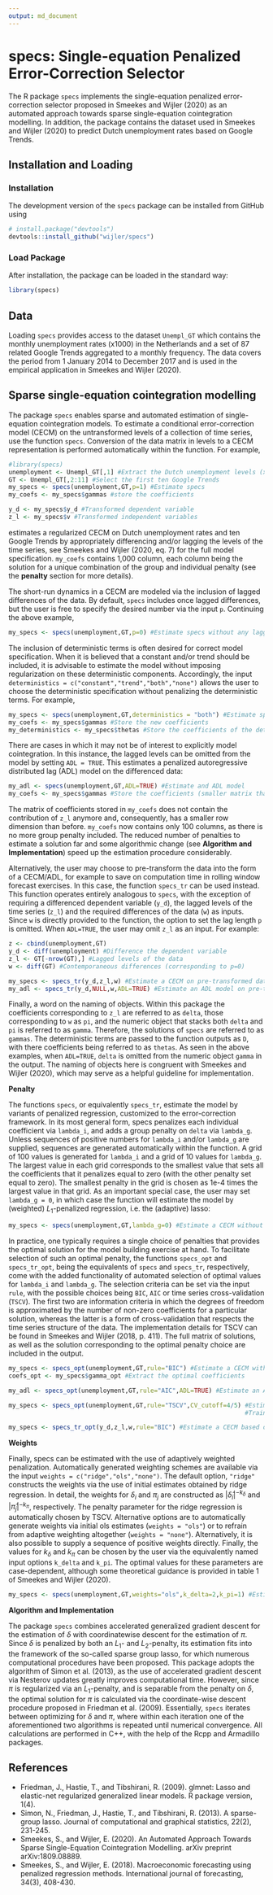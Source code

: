 ---
output: md_document
---
# specs: Single-equation Penalized Error-Correction Selector

The R package `specs` implements the single-equation penalized error-correction selector proposed in Smeekes and Wijler (2020) as an automated approach towards sparse single-equation cointegration modelling. In addition, the package contains the dataset used in Smeekes and Wijler (2020) to predict Dutch unemployment rates based on Google Trends.

## Installation and Loading

### Installation

The development version of the `specs` package can be installed from
GitHub using

```{r, eval=FALSE}
# install.package("devtools")
devtools::install_github("wijler/specs")
```

### Load Package

After installation, the package can be loaded in the standard way:

``` r
library(specs)
```

## Data

Loading `specs` provides access to the dataset `Unempl_GT` which contains the monthly unemployment rates (x1000) in the Netherlands and a set of 87 related Google Trends aggregated to a monthly frequency. The data covers the period from 1 January 2014 to December 2017 and is used in the empirical application in Smeekes and Wijler (2020).

## Sparse single-equation cointegration modelling

The package `specs` enables sparse and automated estimation of single-equation cointegration models. To estimate a conditional error-correction model (CECM) on the untransformed levels of a collection of time series, use the function `specs`. Conversion of the data matrix in levels to a CECM representation is performed automatically within the function. For example, 
```{r,eval=FALSE}
#library(specs)
unemployment <- Unempl_GT[,1] #Extract the Dutch unemployment levels (x1,000)
GT <- Unempl_GT[,2:11] #Select the first ten Google Trends
my_specs <- specs(unemployment,GT,p=1) #Estimate specs
my_coefs <- my_specs$gammas #store the coefficients

y_d <- my_specs$y_d #Transformed dependent variable
z_l <- my_specs$v #Transformed independent variables
```
estimates a regularized CECM on Dutch unemployment rates and ten Google Trends by appropriately differencing and/or lagging the levels of the time series, see Smeekes and Wijler (2020, eq. 7) for the full model specification. `my_coefs` contains 1,000 column, each column being the solution for a unique combination of the group and individual penalty (see the **penalty** section for more details).

The short-run dynamics in a CECM are modeled via the inclusion of lagged differences of the data. By default, `specs` includes once lagged differences, but the user is free to specify the desired number via the input `p`. Continuing the above example,
```{r,eval=FALSE}
my_specs <- specs(unemployment,GT,p=0) #Estimate specs without any lagged differences
```

The inclusion of deterministic terms is often desired for correct model specification. When it is believed that a constant and/or trend should be included, it is advisable to estimate the model without imposing regularization on these deterministic components. Accordingly, the input `deterministics = c("constant","trend","both","none")` allows the user to choose the deterministic specification without penalizing the deterministic terms. For example,
```{r,eval=FALSE}
my_specs <- specs(unemployment,GT,deterministics = "both") #Estimate specs with a constant and trend included
my_coefs <- my_specs$gammas #Store the new coefficients
my_deterministics <- my_specs$thetas #Store the coefficients of the deterministic component
```

There are cases in which it may not be of interest to explicitly model cointegration. In this instance, the lagged levels can be omitted from the model by setting `ADL = TRUE`. This estimates a penalized autoregressive distributed lag (ADL) model on the differenced data:
```{r,eval=FALSE}
my_adl <- specs(unemployment,GT,ADL=TRUE) #Estimate and ADL model
my_coefs <- my_specs$gammas #Store the coefficients (smaller matrix than before)
```
The matrix of coefficients stored in `my_coefs` does not contain the contribution of `z_l` anymore and, consequently, has a smaller row dimension than before. `my_coefs` now contains only 100 columns, as there is no more group penalty included. The reduced number of penalties to estimate a solution far and some algorithmic change (see **Algorithm and Implementation**) speed up the estimation procedure considerably.

Alternatively, the user may choose to pre-transform the data into the form of a CECM/ADL, for example to save on computation time in rolling window forecast exercises. In this case, the function `specs_tr` can be used instead. This function operates entirely analogous to `specs`, with the exception of requiring a differenced dependent variable (`y_d`), the lagged levels of the time series (`z_l`) and the required differences of the data (`w`) as inputs. Since `w` is directly provided to the function, the option to set the lag length `p` is omitted. When `ADL=TRUE`, the user may omit `z_l` as an input. For example:
```{r,eval=FALSE}
z <- cbind(unemployment,GT)
y_d <- diff(unemployment) #Difference the dependent variable
z_l <- GT[-nrow(GT),] #Lagged levels of the data
w <- diff(GT) #Contemporaneous differences (corresponding to p=0)

my_specs <- specs_tr(y_d,z_l,w) #Estimate a CECM on pre-transformed data
my_adl <- specs_tr(y_d,NULL,w,ADL=TRUE) #Estimate an ADL model on pre-transformed data
```

Finally, a word on the naming of objects. Within this package the coefficients corresponding to `z_l` are referred to as `delta`, those corresponding to `w` as `pi`, and the numeric object that stacks both `delta` and `pi` is referred to as `gamma`. Therefore, the solutions of `specs` are referred to as `gammas`. The deterministic terms are passed to the function outputs as `D`, with there coefficients being referred to as `thetas`. As seen in the above examples, when `ADL=TRUE`, `delta` is omitted from the numeric object `gamma` in the output. The naming of objects here is congruent with Smeekes and Wijler (2020), which may serve as a helpful guideline for implementation.

**Penalty**

The functions `specs`, or equivalently `specs_tr`, estimate the model by variants of penalized regression, customized to the error-correction framework. In its most general form, specs penalizes each individual coefficient via `lambda_i`, and adds a group penalty on `delta` via `lambda_g`. Unless sequences of positive numbers for `lambda_i` and/or `lambda_g` are supplied, sequences are generated automatically within the function. A grid of 100 values is generated for `lambda_i` and a grid of 10 values for `lambda_g`. The largest value in each grid corresponds to the smallest value that sets all the coefficients that it penalizes equal to zero (with the other penalty set equal to zero). The smallest penalty in the grid is chosen as 1e-4 times the largest value in that grid. As an important special case, the user may set `lambda_g = 0`, in which case the function will estimate the model by (weighted) $L_1$-penalized regression, i.e. the (adaptive) lasso:
```{r,eval=FALSE}
my_specs <- specs(unemployment,GT,lambda_g=0) #Estimate a CECM without group penalty
```

In practice, one typically requires a single choice of penalties that provides the optimal solution for the model building exercise at hand. To facilitate selection of such an optimal penalty, the functions `specs_opt` and `specs_tr_opt`, being the equivalents of `specs` and `specs_tr`, respectively, come with the added functionality of automated selection of optimal values for `lambda_i` and `lambda_g`. The selection criteria can be set via the input `rule`, with the possible choices being `BIC`, `AIC` or time series cross-validation (`TSCV`). The first two are information criteria in which the degrees of freedom is approximated by the number of non-zero coefficients for a particular solution, whereas the latter is a form of cross-validation that respects the time series structure of the data. The implementation details for TSCV can be found in Smeekes and Wijler (2018, p. 411). The full matrix of solutions, as well as the solution corresponding to the optimal penalty choice are included in the output.
```{r,eval=FALSE}
my_specs <- specs_opt(unemployment,GT,rule="BIC") #Estimate a CECM with the optimal penalty chosen by BIC
coefs_opt <- my_specs$gamma_opt #Extract the optimal coefficients

my_adl <- specs_opt(unemployment,GT,rule="AIC",ADL=TRUE) #Estimate an ADL model with the optimal penalty chosen by BIC

my_specs <- specs_opt(unemployment,GT,rule="TSCV",CV_cutoff=4/5) #Estimate a CECM with the optimal penalty chosen by TSCV
                                                                 #Training sample is 4/5 of the total sample

my_specs <- specs_tr_opt(y_d,z_l,w,rule="BIC") #Estimate a CECM based on pre-transformed data, penalty chosen by BIC
```


**Weights**

Finally, specs can be estimated with the use of adaptively weighted penalization. Automatically generated weighting schemes are available via the input `weights = c("ridge","ols","none")`. The default option, `"ridge"` constructs the weights via the use of initial estimates obtained by ridge regression. In detail, the weights for $\delta_i$ and $\pi_j$ are constructed as $|\hat{\delta}_i|^{-k_\delta}$ and $|\hat{\pi}_j|^{-k_\pi}$, respectively. The penalty parameter for the ridge regression is automatically chosen by TSCV. Alternative options are to automatically generate weights via initial ols estimates (`weights = "ols"`) or to refrain from adaptive weighting altogether (`weights = "none"`). Alternatively, it is also possible to supply a sequence of positive weights directly. Finally, the values for $k_\delta$ and $k_\pi$ can be chosen by the user via the equivalently named input options `k_delta` and `k_pi`. The optimal values for these parameters are case-dependent, although some theoretical guidance is provided in table 1 of Smeekes and Wijler (2020).
```{r,eval=FALSE}
my_specs <- specs(unemployment,GT,weights="ols",k_delta=2,k_pi=1) #Estimate specs with OLS and variable weight exponents
```


**Algorithm and Implementation**

The package `specs` combines accelerated generalized gradient descent for the estimation of $\delta$ with coordinatewise descent for the estimation of $\pi$. Since $\delta$ is penalized by both an $L_1$- and $L_2$-penalty, its estimation fits into the framework of the so-called sparse group lasso, for which numerous computational procedures have been proposed. This package adopts the algorithm of Simon et al. (2013), as the use of accelerated gradient descent via Nesterov updates greatly improves computational time. However, since $\pi$ is regularized via an $L_1$-penalty, and is separable from the penalty on $\delta$, the optimal solution for $\pi$ is calculated via the coordinate-wise descent procedure proposed in Friedman et al. (2009). Essentially, `specs` iterates between optimizing for $\delta$ and $\pi$, where within each iteration one of the aforementioned two algorithms is repeated until numerical convergence. All calculations are performed in C++, with the help of the Rcpp and Armadillo packages.

## References

 - Friedman, J., Hastie, T., and Tibshirani, R. (2009). glmnet: Lasso and elastic-net regularized generalized linear models. R package version, 1(4).
 - Simon, N., Friedman, J., Hastie, T., and Tibshirani, R. (2013). A sparse-group lasso. Journal of computational and graphical statistics, 22(2), 231-245.
 - Smeekes, S., and Wijler, E. (2020). An Automated Approach Towards Sparse Single-Equation Cointegration Modelling. arXiv preprint arXiv:1809.08889.
 - Smeekes, S., and Wijler, E. (2018). Macroeconomic forecasting using penalized regression methods. International journal of forecasting, 34(3), 408-430.
